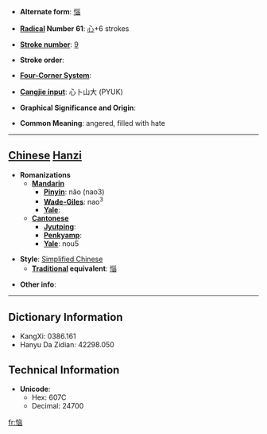 * '''Alternate form''': [[惱]]

* '''[[Wiktionary:Chinese radical index| Radical]] Number 61''': [[Wiktionary:Chinese radical index 心|心]]+6 strokes

* '''[[Wiktionary:Chinese total strokes index|Stroke number]]''': [[Wiktionary:Chinese total strokes index 9|9]]

* '''Stroke order''': 

* '''[[Wiktionary:Chinese four corner index|Four-Corner System]]''': 

* '''[[Wiktionary:Chinese Cangjie index|Cangjie input]]''': 心卜山大 (PYUK)

* '''Graphical Significance and Origin''': 

* '''Common Meaning''': angered, filled with hate

----

== [[Chinese]] [[Hanzi]] ==

* '''Romanizations'''
** '''[[Mandarin]]'''
*** '''[[Pinyin]]''': nǎo (nao3)
*** '''[[Wade-Giles]]''': nao<sup>3</sup>
*** '''[[Yale]]''': 
** '''[[Cantonese]]'''
*** '''[[Jyutping]]''':
*** '''[[Penkyamp]]''': 
*** '''[[Yale]]''': nou5

* '''Style''': [[Simplified Chinese]] 
** '''[[Traditional Chinese|Traditional]] equivalent''': [[惱]]

* '''Other info''': 

----

== Dictionary Information ==

* KangXi: 0386.161
* Hanyu Da Zidian: 42298.050

== Technical Information ==

* '''Unicode''':
** Hex: 607C
** Decimal: 24700

[[fr:恼]]